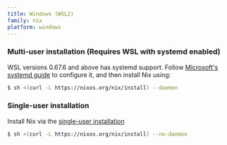 ```yaml
---
title: Windows (WSL2)
family: nix
platform: windows
---
```



### Multi-user installation (Requires WSL with systemd enabled)

WSL versions 0.67.6 and above has systemd support.
Follow
[Microsoft's systemd guide](https://devblogs.microsoft.com/commandline/systemd-support-is-now-available-in-wsl)
to configure it, and then install Nix using:

```bash
$ sh <(curl -L https://nixos.org/nix/install) --daemon
```

### Single-user installation

Install Nix via the [single-user installation](/manual/nix/stable/installation/single-user)

```bash
$ sh <(curl -L https://nixos.org/nix/install) --no-daemon
```
